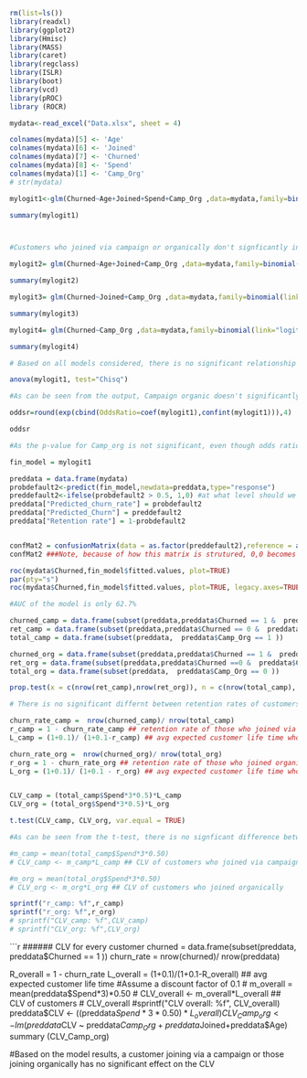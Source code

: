 ```{r}


rm(list=ls())
library(readxl)
library(ggplot2)
library(Hmisc)
library(MASS)
library(caret)
library(regclass)
library(ISLR)
library(boot)
library(vcd)
library(pROC)
library (ROCR)

```

```{r}
mydata<-read_excel("Data.xlsx", sheet = 4)

colnames(mydata)[5] <- 'Age'
colnames(mydata)[6] <- 'Joined'
colnames(mydata)[7] <- 'Churned'
colnames(mydata)[8] <- 'Spend'
colnames(mydata)[1] <- 'Camp_Org'
# str(mydata)

mylogit1<-glm(Churned~Age+Joined+Spend+Camp_Org ,data=mydata,family=binomial(link="logit"))

summary(mylogit1)



#Customers who joined via campaign or organically don't signficantly influence Churn

```
```{r}
mylogit2= glm(Churned~Age+Joined+Camp_Org ,data=mydata,family=binomial(link="logit"))

summary(mylogit2)
```

```{r}
mylogit3= glm(Churned~Joined+Camp_Org ,data=mydata,family=binomial(link="logit"))

summary(mylogit3)
```

```{r}
mylogit4= glm(Churned~Camp_Org ,data=mydata,family=binomial(link="logit"))

summary(mylogit4)

# Based on all models considered, there is no significant relationship between Campaign/Organic customers and log(Odds of churn)

```

```{r}

anova(mylogit1, test="Chisq")

#As can be seen from the output, Campaign organic doesn't significantly affect the churn rate

oddsr=round(exp(cbind(OddsRatio=coef(mylogit1),confint(mylogit1))),4)

oddsr

#As the p-value for Camp_org is not significant, even though odds ratio for Camp_org is positive, we can't conclude anything.

```


```{r}
fin_model = mylogit1

preddata = data.frame(mydata)
probdefault2<-predict(fin_model,newdata=preddata,type="response")
preddefault2<-ifelse(probdefault2 > 0.5, 1,0) #at what level should we say prob(default)=1
preddata["Predicted_churn_rate"] = probdefault2
preddata["Predicted_Churn"] = preddefault2
preddata["Retention rate"] = 1-probdefault2


confMat2 = confusionMatrix(data = as.factor(preddefault2),reference = as.factor(mydata$Churned),positive = "1") #try from 0.2 #to 0.7
confMat2 ###Note, because of how this matrix is strutured, 0,0 becomes true positive -- thus we specify positive as 1


```

```{r}
roc(mydata$Churned,fin_model$fitted.values, plot=TRUE)
par(pty="s")
roc(mydata$Churned,fin_model$fitted.values, plot=TRUE, legacy.axes=TRUE, percent=TRUE, xlab="FP Rate", ylab="TP Rate",print.auc=TRUE)

#AUC of the model is only 62.7%

```

```{r}
churned_camp = data.frame(subset(preddata,preddata$Churned == 1 &  preddata$Camp_Org == 1 ))
ret_camp = data.frame(subset(preddata,preddata$Churned == 0 &  preddata$Camp_Org == 1 ))
total_camp = data.frame(subset(preddata,  preddata$Camp_Org == 1 ))

churned_org = data.frame(subset(preddata,preddata$Churned == 1 &  preddata$Camp_Org == 0 ))
ret_org = data.frame(subset(preddata,preddata$Churned ==0 &  preddata$Camp_Org == 0 ))
total_org = data.frame(subset(preddata,  preddata$Camp_Org == 0 ))

prop.test(x = c(nrow(ret_camp),nrow(ret_org)), n = c(nrow(total_camp), nrow(total_org)))

# There is no significant differnt between retention rates of customers who joined via campaign or those who joined organically

churn_rate_camp =  nrow(churned_camp)/ nrow(total_camp)
r_camp = 1 - churn_rate_camp ## retention rate of those who joined via campaign
L_camp = (1+0.1)/ (1+0.1-r_camp) ## avg expected customer life time who joined via campaign. Assume a discount factor of 0.1

churn_rate_org =  nrow(churned_org)/ nrow(total_org)
r_org = 1 - churn_rate_org ## retention rate of those who joined organically
L_org = (1+0.1)/ (1+0.1 - r_org) ## avg expected customer life time who joined organically. Assume a discount factor of 0.1


CLV_camp = (total_camp$Spend*3*0.5)*L_camp
CLV_org = (total_org$Spend*3*0.5)*L_org

t.test(CLV_camp, CLV_org, var.equal = TRUE)

#As can be seen from the t-test, there is no signficant difference between CLV values of campaign and organic customers

#m_camp = mean(total_camp$Spend*3*0.50)
# CLV_camp <- m_camp*L_camp ## CLV of customers who joined via campaign

#m_org = mean(total_org$Spend*3*0.50)
# CLV_org <- m_org*L_org ## CLV of customers who joined organically

sprintf("r_camp: %f",r_camp)
sprintf("r_org: %f",r_org)
# sprintf("CLV_camp: %f",CLV_camp)
# sprintf("CLV_org: %f",CLV_org)
```

```{r}
###### CLV for every customer 
churned = data.frame(subset(preddata, preddata$Churned == 1 ))
churn_rate = nrow(churned)/ nrow(preddata)

R_overall = 1 - churn_rate
L_overall = (1+0.1)/(1+0.1-R_overall) ## avg expected customer life time #Assume a discount factor of 0.1
# m_overall = mean(preddata$Spend*3)*0.50
# CLV_overall <- m_overall*L_overall ## CLV of customers
# CLV_overall
#sprintf("CLV overall: %f", CLV_overall)
preddata$CLV <- ((preddata$Spend*3*0.50) * L_overall)
CLV_Camp_org <- lm(preddata$CLV ~ preddata$Camp_Org+preddata$Joined+preddata$Age)
summary (CLV_Camp_org)

#Based on the model results, a customer joining via a campaign or those joining organically has no significant effect on the CLV
